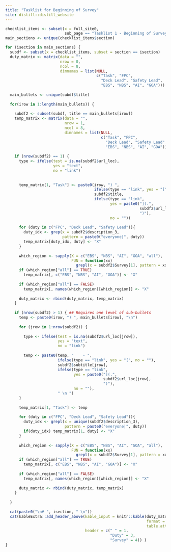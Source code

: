 ```yaml
---
title: "Tasklist for Beginning of Survey"
site: distill::distill_website
---
```


```r
checklist_items <- subset(x = full_site0, 
                          sub_page == "Tasklist 1 - Beginning of Survey or Leg")
main_sections <- unique(checklist_items$section)

for (isection in main_sections) {
  subdf <- subset(x = checklist_items, subset = section == isection)
  duty_matrix <- matrix(data = "", 
                        nrow = 0, 
                        ncol = 8, 
                        dimnames = list(NULL, 
                                        c("Task", "FPC", 
                                          "Deck Lead", "Safety Lead",
                                          "EBS", "NBS", "AI", "GOA")))
  
  main_bullets <- unique(subdf$title)
  
  for(irow in 1:length(main_bullets)) {
    
    subdf2 <- subset(subdf, title == main_bullets[irow])
    temp_matrix <- matrix(data = "", 
                          nrow = 1, 
                          ncol = 8, 
                          dimnames = list(NULL, 
                                          c("Task", "FPC", 
                                            "Deck Lead", "Safety Lead",
                                            "EBS", "NBS", "AI", "GOA")))
    
    if (nrow(subdf2) == 1) {
      type <- ifelse(test = is.na(subdf2$url_loc),
                     yes = "text",
                     no = "link")
      
      
      temp_matrix[1, "Task"] <- paste0(irow, ") ", 
                                       ifelse(type == "link", yes = "[", no = ""),
                                       subdf2$title,
                                       ifelse(type == "link",
                                              yes = paste0("](.",
                                                           subdf2$url_loc,
                                                           ")"),
                                              no = ""))
      
      for (duty in c("FPC", "Deck Lead", "Safety Lead")){
        duty_idx <- grep(x = subdf2$description_3, 
                         pattern = paste0("everyone|", duty))
        temp_matrix[duty_idx, duty] <- "X"
      } 
      
      which_region <- sapply(X = c("EBS", "NBS", "AI", "GOA", "all"),
                             FUN = function(xx) 
                               grepl(x = subdf2$Survey[1], pattern = xx) )
      if (which_region["all"] == TRUE)
        temp_matrix[, c("EBS", "NBS", "AI", "GOA")] <- "X"
      
      if (which_region["all"] == FALSE) 
        temp_matrix[, names(which_region)[which_region]] <- "X"
      
      duty_matrix <- rbind(duty_matrix, temp_matrix)
    }
    
    if (nrow(subdf2) > 1) { ## Requires one level of sub-bullets
      temp <- paste0(irow, ") ", main_bullets[irow], "\n")
      
      for (jrow in 1:nrow(subdf2)) {
        
        type <- ifelse(test = is.na(subdf2$url_loc[jrow]),
                       yes = "text",
                       no = "link")
        
        temp <- paste0(temp, "    - ", 
                       ifelse(type == "link", yes = "[", no = ""),
                       subdf2$subtitle[jrow],
                       ifelse(type == "link",
                              yes = paste0("](.",
                                           subdf2$url_loc[jrow],
                                           ")"),
                              no = ""),
                       " \n ")
      }
      
      temp_matrix[1, "Task"] <- temp
      
      for (duty in c("FPC", "Deck Lead", "Safety Lead")){
        duty_idx <- grepl(x = unique(subdf2$description_3), 
                          pattern = paste0("everyone|", duty))
        if(duty_idx) temp_matrix[1, duty] <- "X"
      } 
      
      which_region <- sapply(X = c("EBS", "NBS", "AI", "GOA", "all"),
                             FUN = function(xx) 
                               grepl(x = subdf2$Survey[1], pattern = xx) )
      if (which_region["all"] == TRUE)
        temp_matrix[, c("EBS", "NBS", "AI", "GOA")] <- "X"
      
      if (which_region["all"] == FALSE) 
        temp_matrix[, names(which_region)[which_region]] <- "X"
      
      duty_matrix <- rbind(duty_matrix, temp_matrix)
    }
    
  }
  
  cat(paste0("\n# ", isection, " \n"))
  cat(kableExtra::add_header_above(kable_input = knitr::kable(duty_matrix, 
                                                              format = "html",
                                                              table.attr = "style='width:125%;'"),
                                   header = c(" " = 1, 
                                              "Duty" = 3, 
                                              "Survey" = 4)) )
}
```

